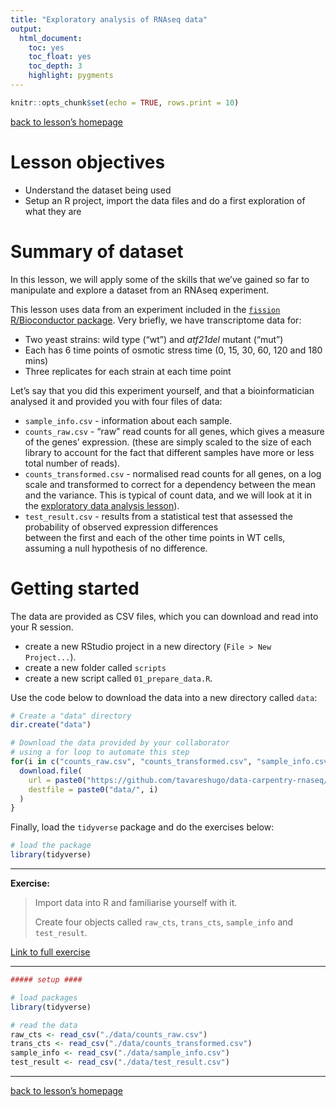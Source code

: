 ```yaml
---
title: "Exploratory analysis of RNAseq data"
output:
  html_document:
    toc: yes
    toc_float: yes
    toc_depth: 3
    highlight: pygments
---
```



```r
knitr::opts_chunk$set(echo = TRUE, rows.print = 10)
```

[back to lesson's homepage](https://tavareshugo.github.io/data-carpentry-rnaseq/)

# Lesson objectives

* Understand the dataset being used
* Setup an R project, import the data files and do a first exploration of what they are


# Summary of dataset

In this lesson, we will apply some of the skills that we've gained so far to manipulate 
and explore a dataset from an RNAseq experiment. 

This lesson uses data from an experiment included in the 
[`fission` R/Bioconductor package](https://bioconductor.org/packages/release/data/experiment/vignettes/fission/inst/doc/fission.html). 
Very briefly, we have transcriptome data for:

* Two yeast strains: wild type ("wt") and _atf21del_ mutant ("mut")
* Each has 6 time points of osmotic stress time (0, 15, 30, 60, 120 and 180 mins)
* Three replicates for each strain at each time point

Let's say that you did this experiment yourself, and that a bioinformatician 
analysed it and provided you with four files of data:

* `sample_info.csv` - information about each sample.
* `counts_raw.csv` - "raw" read counts for all genes, which gives a measure of the genes' expression. 
(these are simply scaled to the size of each library to account for the fact that 
different samples have more or less total number of reads).
* `counts_transformed.csv` - normalised read counts for all genes, on a log scale and transformed to correct 
for a dependency between the mean and the variance. This is typical of count data,
and we will look at it in the [exploratory data analysis lesson](02_rnaseq_exploratory.html)).
* `test_result.csv` - results from a statistical test that assessed the probability of observed expression differences  
between the first and each of the other time points in WT cells, assuming a null hypothesis of no difference.


# Getting started

The data are provided as CSV files, which you can download and read 
into your R session.

* create a new RStudio project in a new directory (`File > New Project...`). 
* create a new folder called `scripts` 
* create a new script called `01_prepare_data.R`.

Use the code below to download the data into a new directory called `data`:

```r
# Create a "data" directory
dir.create("data")

# Download the data provided by your collaborator
# using a for loop to automate this step
for(i in c("counts_raw.csv", "counts_transformed.csv", "sample_info.csv", "test_result.csv")){
  download.file(
    url = paste0("https://github.com/tavareshugo/data-carpentry-rnaseq/blob/master/data/", i, "?raw=true"),
    destfile = paste0("data/", i)
  )
}
```


Finally, load the `tidyverse` package and do the exercises below:

```r
# load the package
library(tidyverse)
```


----

**Exercise:**

> Import data into R and familiarise yourself with it.
>
> Create four objects called `raw_cts`, `trans_cts`, `sample_info` and `test_result`.

[Link to full exercise](00_exercises.html#11_import_data)

----

```r
##### setup ####

# load packages
library(tidyverse)

# read the data
raw_cts <- read_csv("./data/counts_raw.csv")
trans_cts <- read_csv("./data/counts_transformed.csv")
sample_info <- read_csv("./data/sample_info.csv")
test_result <- read_csv("./data/test_result.csv")
```


----

[back to lesson's homepage](https://tavareshugo.github.io/data-carpentry-rnaseq/)

